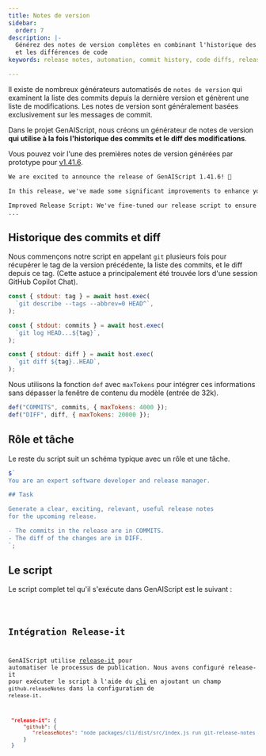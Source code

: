 ```yaml
---
title: Notes de version
sidebar:
  order: 7
description: |-
  Générez des notes de version complètes en combinant l'historique des commits
  et les différences de code
keywords: release notes, automation, commit history, code diffs, release management

---
```



Il existe de nombreux générateurs automatisés de `notes de version` qui examinent la liste des commits depuis la dernière version et génèrent une liste de modifications. Les notes de version sont généralement basées exclusivement sur les messages de commit.

Dans le projet GenAIScript, nous créons un générateur de notes de version **qui utilise à la fois l'historique des commits et le diff des modifications**.

Vous pouvez voir l'une des premières notes de version générées par prototype pour [v1.41.6](https://github.com/microsoft/genaiscript/releases/tag/1.41.6).

```markdown wrap
We are excited to announce the release of GenAIScript 1.41.6! 🎉

In this release, we've made some significant improvements to enhance your experience. Here are the key changes:

Improved Release Script: We've fine-tuned our release script to ensure smoother and more efficient releases in the future. 🛠️
...
```

## Historique des commits et diff

Nous commençons notre script en appelant `git` plusieurs fois pour récupérer le tag de la version précédente, la liste des commits, et le diff depuis ce tag. (Cette astuce a principalement été trouvée lors d'une session GitHub Copilot Chat).

```js title="git-release-notes.genai.mjs" wrap
const { stdout: tag } = await host.exec(
  `git describe --tags --abbrev=0 HEAD^`,
);

const { stdout: commits } = await host.exec(
  `git log HEAD...${tag}`,
);

const { stdout: diff } = await host.exec(
  `git diff ${tag}..HEAD`,
);
```

Nous utilisons la fonction `def` avec `maxTokens` pour intégrer ces informations sans dépasser la fenêtre de contenu du modèle (entrée de 32k).

```js title="git-release-notes.genai.mjs" wrap
def("COMMITS", commits, { maxTokens: 4000 });
def("DIFF", diff, { maxTokens: 20000 });
```

## Rôle et tâche

Le reste du script suit un schéma typique avec un rôle et une tâche.

```js wrap
$`
You are an expert software developer and release manager.

## Task

Generate a clear, exciting, relevant, useful release notes
for the upcoming release. 

- The commits in the release are in COMMITS.
- The diff of the changes are in DIFF.
`;
```

## Le script

Le script complet tel qu'il s'exécute dans GenAIScript est le suivant :

<Code code={scriptSrc} wrap={true} lang="js" title="git-release-notes.genai.mjs" />

## Intégration Release-it

GenAIScript utilise [release-it](https://github.com/release-it/release-it) pour automatiser le processus de publication. Nous avons configuré release-it pour exécuter le script à l'aide du [cli](../../reference/cli/) en ajoutant un champ `github.releaseNotes` dans la configuration de `release-it`.

```json title="package.json" wrap
 "release-it": {
     "github": {
        "releaseNotes": "node packages/cli/dist/src/index.js run git-release-notes --cache --cache-name releases --no-run-trace --no-output-trace"
     }
 }
```
